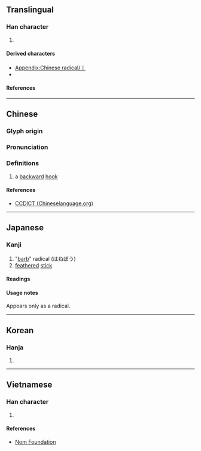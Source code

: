 {{character info}}
{{character info|⼅}}
==Translingual==
{{stroke order|type=animate}}

===Han character===
{{Han char|rn=6|rad=亅|as=00|sn=1|four=|canj=XN}}

# {{mul-kangxi radical-def}}

====Derived characters====
* [[Appendix:Chinese radical/亅]]
* {{l|mul|[[刂]], [[丁]], [[𠆤]], [[𠯃]], [[𥫘]], [[𡨴]], [[寜]], [[小]], [[水]], [[氺]], [[𬺰]], [[于]], [[牙]], [[㸦]], [[爭]], [[門]], [[鬥]], [[雋]]}}

====References====
{{Han ref|kx=0085.090|dkj=00224|dj=0173.180|hdz=10028.030|uh=4E85}}

----

==Chinese==
{{zh-forms}}

===Glyph origin===
{{Han etym}}

===Pronunciation===
{{zh-pron
|m=jué
|c=kyut3
|h=pfs=khiet/kiet
|mn=koa̍t
|w=
|mc=y
|oc=
|ma=|ma2=
|cat=
}}

===Definitions===
{{zh-hanzi}}

# {{zh-hist-ghost}} a [[backward]] [[hook]]

====References====
* [http://www.chineselanguage.org/dictionaries/?mode=view&module=chardict&query=%E4%BA%85 CCDICT (Chineselanguage.org)]

----

==Japanese==

===Kanji===
{{ja-kanji|grade=r|rs=亅00}}

# "[[barb]]" radical (はねぼう)
# [[feathered]] [[stick]]

====Readings====
{{ja-readings
|goon=がち<ぐわち
|kanon=けつ
|kun=かぎ-
}}

====Usage notes====
Appears only as a radical.

----

==Korean==

===Hanja===
{{ko-hanja|궐}}

# {{rfdef|ko|sort=亅00}}

----

==Vietnamese==

===Han character===
{{vi-readings|reading=[[quyết]]|rs=亅00}}

# {{rfdef|vi|sort=亅00}}

====References====
* [http://nomfoundation.org/common/nom_details.php?codepoint=4e85 Nom Foundation]

[[Category:CJKV radicals| ]]